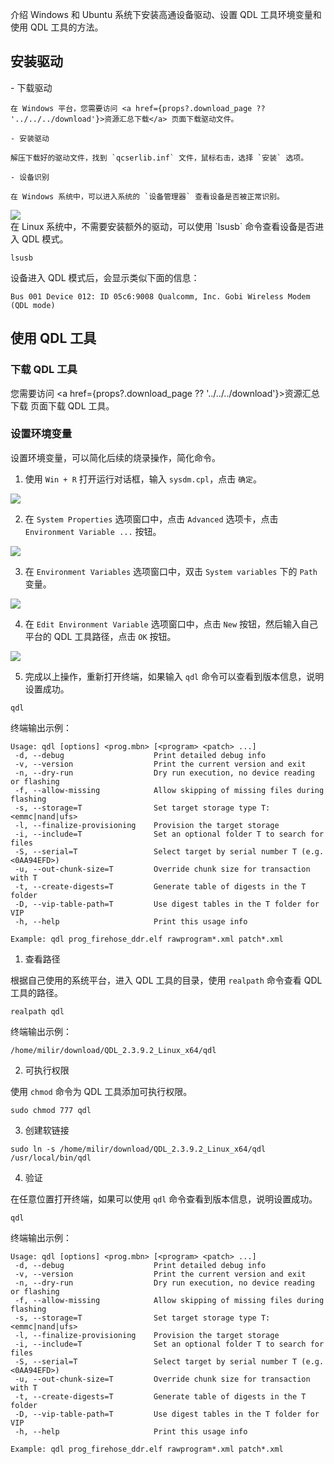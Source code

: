 介绍 Windows 和 Ubuntu 系统下安装高通设备驱动、设置 QDL 工具环境变量和使用 QDL 工具的方法。

## 安装驱动

<Tabs queryString = "QDLplatform">
  <TabItem value="Windows" label="Windows" default>
    - 下载驱动

    在 Windows 平台，您需要访问 <a href={props?.download_page ?? '../../../download'}>资源汇总下载</a> 页面下载驱动文件。

    - 安装驱动

    解压下载好的驱动文件，找到 `qcserlib.inf` 文件，鼠标右击，选择 `安装` 选项。

    - 设备识别

    在 Windows 系统中，可以进入系统的 `设备管理器` 查看设备是否被正常识别。

<div style={{ textAlign: "center" }}>
  <img
    src="/img/common/radxa-os/install-system/qualcomm/device-manager.webp"
    style={{ width: "75%", maxWidth: "1200px" }}
  />
</div>

  </TabItem>
  <TabItem value="Linux" label="Linux">
  在 Linux 系统中，不需要安装额外的驱动，可以使用 `lsusb` 命令查看设备是否进入 QDL 模式。

  <NewCodeBlock tip="Linux$" type="host">

```
lsusb
```

  </NewCodeBlock>

设备进入 QDL 模式后，会显示类似下面的信息：

```
Bus 001 Device 012: ID 05c6:9008 Qualcomm, Inc. Gobi Wireless Modem (QDL mode)
```

  </TabItem>
</Tabs>

## 使用 QDL 工具

### 下载 QDL 工具

您需要访问 <a href={props?.download_page ?? '../../../download'}>资源汇总下载</a> 页面下载 QDL 工具。

### 设置环境变量

设置环境变量，可以简化后续的烧录操作，简化命令。

<Tabs queryString="QDLplatform">

<TabItem value="Windows">

1. 使用 `Win + R` 打开运行对话框，输入 `sysdm.cpl`，点击 `确定`。

<div style={{ textAlign: "center" }}>
  <img
    src="/img/common/radxa-os/install-system/qualcomm/cmd-sysdm-cpl.webp"
    style={{ width: "50%", maxWidth: "1200px" }}
  />
</div>

2. 在 `System Properties` 选项窗口中，点击 `Advanced` 选项卡，点击 `Environment Variable ...` 按钮。

<div style={{ textAlign: "center" }}>
  <img
    src="/img/common/radxa-os/install-system/qualcomm/system-prop.webp"
    style={{ width: "50%", maxWidth: "1200px" }}
  />
</div>

3. 在 `Environment Variables` 选项窗口中，双击 `System variables` 下的 `Path` 变量。

<div style={{ textAlign: "center" }}>
  <img
    src="/img/common/radxa-os/install-system/qualcomm/env-variable-path.webp"
    style={{ width: "50%", maxWidth: "1200px" }}
  />
</div>

4. 在 `Edit Environment Variable` 选项窗口中，点击 `New` 按钮，然后输入自己平台的 QDL 工具路径，点击 `OK` 按钮。

<div style={{ textAlign: "center" }}>
  <img
    src="/img/common/radxa-os/install-system/qualcomm/edit-env-variable-qdl.webp"
    style={{ width: "50%", maxWidth: "1200px" }}
  />
</div>

5. 完成以上操作，重新打开终端，如果输入 `qdl` 命令可以查看到版本信息，说明设置成功。

<NewCodeBlock tip="Windows$" type="host">

```
qdl
```

</NewCodeBlock>

终端输出示例：

```
Usage: qdl [options] <prog.mbn> [<program> <patch> ...]
 -d, --debug                    Print detailed debug info
 -v, --version                  Print the current version and exit
 -n, --dry-run                  Dry run execution, no device reading or flashing
 -f, --allow-missing            Allow skipping of missing files during flashing
 -s, --storage=T                Set target storage type T: <emmc|nand|ufs>
 -l, --finalize-provisioning    Provision the target storage
 -i, --include=T                Set an optional folder T to search for files
 -S, --serial=T                 Select target by serial number T (e.g. <0AA94EFD>)
 -u, --out-chunk-size=T         Override chunk size for transaction with T
 -t, --create-digests=T         Generate table of digests in the T folder
 -D, --vip-table-path=T         Use digest tables in the T folder for VIP
 -h, --help                     Print this usage info

Example: qdl prog_firehose_ddr.elf rawprogram*.xml patch*.xml
```

</TabItem>

<TabItem value="Ubuntu">

1. 查看路径

根据自己使用的系统平台，进入 QDL 工具的目录，使用 `realpath` 命令查看 QDL 工具的路径。

<NewCodeBlock tip="Ubuntu$" type="host">

```
realpath qdl
```

</NewCodeBlock>

终端输出示例：

```
/home/milir/download/QDL_2.3.9.2_Linux_x64/qdl
```

2. 可执行权限

使用 `chmod` 命令为 QDL 工具添加可执行权限。

<NewCodeBlock tip="Ubuntu$" type="host">

```
sudo chmod 777 qdl
```

</NewCodeBlock>

3. 创建软链接

<NewCodeBlock tip="Ubuntu$" type="host">

```
sudo ln -s /home/milir/download/QDL_2.3.9.2_Linux_x64/qdl /usr/local/bin/qdl
```

</NewCodeBlock>

4. 验证

在任意位置打开终端，如果可以使用 `qdl` 命令查看到版本信息，说明设置成功。

<NewCodeBlock tip="Ubuntu$" type="host">

```
qdl
```

</NewCodeBlock>

终端输出示例：

```
Usage: qdl [options] <prog.mbn> [<program> <patch> ...]
 -d, --debug                    Print detailed debug info
 -v, --version                  Print the current version and exit
 -n, --dry-run                  Dry run execution, no device reading or flashing
 -f, --allow-missing            Allow skipping of missing files during flashing
 -s, --storage=T                Set target storage type T: <emmc|nand|ufs>
 -l, --finalize-provisioning    Provision the target storage
 -i, --include=T                Set an optional folder T to search for files
 -S, --serial=T                 Select target by serial number T (e.g. <0AA94EFD>)
 -u, --out-chunk-size=T         Override chunk size for transaction with T
 -t, --create-digests=T         Generate table of digests in the T folder
 -D, --vip-table-path=T         Use digest tables in the T folder for VIP
 -h, --help                     Print this usage info

Example: qdl prog_firehose_ddr.elf rawprogram*.xml patch*.xml
```

</TabItem>

</Tabs>

